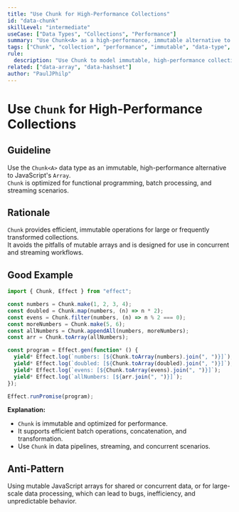 ```yaml
---
title: "Use Chunk for High-Performance Collections"
id: "data-chunk"
skillLevel: "intermediate"
useCase: ["Data Types", "Collections", "Performance"]
summary: "Use Chunk<A> as a high-performance, immutable alternative to JavaScript's Array, especially for data processing pipelines."
tags: ["Chunk", "collection", "performance", "immutable", "data-type", "effect"]
rule:
  description: "Use Chunk to model immutable, high-performance collections for efficient data processing and transformation."
related: ["data-array", "data-hashset"]
author: "PaulJPhilp"
---
```


# Use `Chunk` for High-Performance Collections

## Guideline

Use the `Chunk<A>` data type as an immutable, high-performance alternative to JavaScript's `Array`.  
`Chunk` is optimized for functional programming, batch processing, and streaming scenarios.

## Rationale

`Chunk` provides efficient, immutable operations for large or frequently transformed collections.  
It avoids the pitfalls of mutable arrays and is designed for use in concurrent and streaming workflows.

## Good Example

```typescript
import { Chunk, Effect } from "effect";

const numbers = Chunk.make(1, 2, 3, 4);
const doubled = Chunk.map(numbers, (n) => n * 2);
const evens = Chunk.filter(numbers, (n) => n % 2 === 0);
const moreNumbers = Chunk.make(5, 6);
const allNumbers = Chunk.appendAll(numbers, moreNumbers);
const arr = Chunk.toArray(allNumbers);

const program = Effect.gen(function* () {
  yield* Effect.log(`numbers: [${Chunk.toArray(numbers).join(", ")}]`);
  yield* Effect.log(`doubled: [${Chunk.toArray(doubled).join(", ")}]`);
  yield* Effect.log(`evens: [${Chunk.toArray(evens).join(", ")}]`);
  yield* Effect.log(`allNumbers: [${arr.join(", ")}]`);
});

Effect.runPromise(program);

```

**Explanation:**  
- `Chunk` is immutable and optimized for performance.
- It supports efficient batch operations, concatenation, and transformation.
- Use `Chunk` in data pipelines, streaming, and concurrent scenarios.

## Anti-Pattern

Using mutable JavaScript arrays for shared or concurrent data, or for large-scale data processing, which can lead to bugs, inefficiency, and unpredictable behavior.